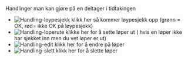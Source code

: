Handlinger man kan gjøre på en deltager i tidtakingen

- ![Handling-loypesjekk](/img/handling_loypesjekk.png) klikk her så kommer løypesjekk opp (grønn = OK, rød= ikke OK på løypesjekk)
- ![Handling-loperute](/img/handling_loper_ute.png) klikke her for å sette løper ut ( hvis en løper ikke har sjekket inn men du vet løper er ut)
- ![Handling-edit](/img/handling_edit.png) klikk her for å endre på løper
- ![Handling-slett](/img/handling_slett.png) klikk her for å slette løper

